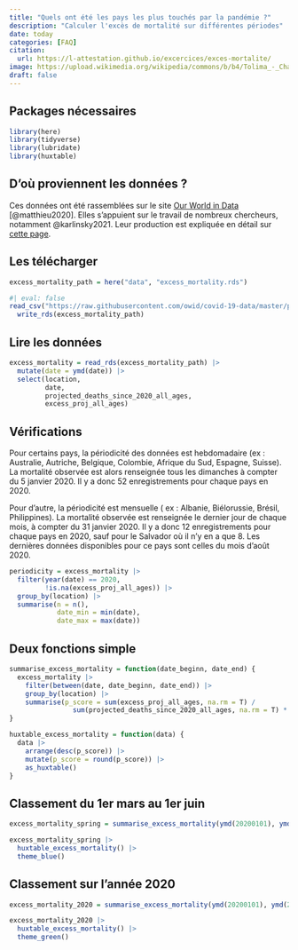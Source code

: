 ```yaml
---
title: "Quels ont été les pays les plus touchés par la pandémie ?"
description: "Calculer l'excès de mortalité sur différentes périodes"
date: today
categories: [FAQ]
citation: 
  url: https://l-attestation.github.io/excercices/exces-mortalite/  
image: https://upload.wikimedia.org/wikipedia/commons/b/b4/Tolima_-_Champ_de_sorgho.JPG
draft: false
---
```


## Packages nécessaires

```r
library(here)
library(tidyverse)
library(lubridate)
library(huxtable)
```

## D'où proviennent les données ?

Ces données ont été rassemblées sur le site [Our World in Data](https://ourworldindata.org/) [@matthieu2020]. Elles s'appuient sur le travail de nombreux chercheurs, notamment @karlinsky2021. Leur production est expliquée en détail sur [cette page](https://ourworldindata.org/excess-mortality-covid#).

## Les télécharger

```r
excess_mortality_path = here("data", "excess_mortality.rds")
```

```r
#| eval: false
read_csv("https://raw.githubusercontent.com/owid/covid-19-data/master/public/data/excess_mortality/excess_mortality.csv") |> 
  write_rds(excess_mortality_path)
```

## Lire les données

```r
excess_mortality = read_rds(excess_mortality_path) |> 
  mutate(date = ymd(date)) |> 
  select(location,
         date,
         projected_deaths_since_2020_all_ages,
         excess_proj_all_ages)
```

## Vérifications

Pour certains pays, la périodicité des données est hebdomadaire (ex : Australie, Autriche, Belgique, Colombie, Afrique du Sud, Espagne, Suisse). La mortalité observée est alors renseignée tous les dimanches à compter du 5 janvier 2020. Il y a donc 52 enregistrements pour chaque pays en 2020.

Pour d'autre, la périodicité est mensuelle ( ex : Albanie, Biélorussie, Brésil, Philippines). La mortalité observée est renseignée le dernier jour de chaque mois, à compter du 31 janvier 2020. Il y a donc 12 enregistrements pour chaque pays en 2020, sauf pour le Salvador où il n'y en a que 8. Les dernières données disponibles pour ce pays sont celles du mois d'août 2020.

```r
periodicity = excess_mortality |>
  filter(year(date) == 2020,
         !is.na(excess_proj_all_ages)) |> 
  group_by(location) |> 
  summarise(n = n(),
            date_min = min(date),
            date_max = max(date))
```

## Deux fonctions simple

```r
summarise_excess_mortality = function(date_beginn, date_end) {
  excess_mortality |> 
    filter(between(date, date_beginn, date_end)) |> 
    group_by(location) |> 
    summarise(p_score = sum(excess_proj_all_ages, na.rm = T) / 
                sum(projected_deaths_since_2020_all_ages, na.rm = T) * 100) 
}
```

```r
huxtable_excess_mortality = function(data) {
  data |> 
    arrange(desc(p_score)) |> 
    mutate(p_score = round(p_score)) |> 
    as_huxtable()
}
```


## Classement du 1er mars au 1er juin

```r
excess_mortality_spring = summarise_excess_mortality(ymd(20200101), ymd(20200601))
```

```r
excess_mortality_spring |> 
  huxtable_excess_mortality() |> 
  theme_blue()
```

## Classement sur l'année 2020

```r
excess_mortality_2020 = summarise_excess_mortality(ymd(20200101), ymd(20201231))
```

```r
excess_mortality_2020 |> 
  huxtable_excess_mortality() |> 
  theme_green()
```
